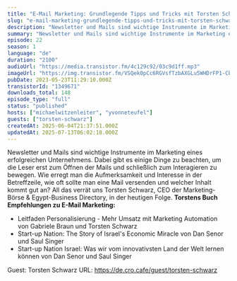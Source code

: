 ```yaml
---
title: "E-Mail Marketing: Grundlegende Tipps und Tricks mit Torsten Schwarz"
slug: "e-mail-marketing-grundlegende-tipps-und-tricks-mit-torsten-schwarz"
description: "Newsletter und Mails sind wichtige Instrumente im Marketing eines erfolgreichen Unternehmens. Dabei gibt es einige Dinge zu beachten, um die Leser erst zum Öffnen der Mails und schließlich zum Interagieren zu bewegen. Wie erregt man die Aufmerksamkeit und Interesse in der Betreffzeile, wie oft sollte man eine Mail versenden und welcher Inhalt kommt gut an? All das verrät uns Torsten Schwarz, CEO der Marketing-Börse & Egypt-Business Directory, in der heutigen Folge. **Torstens Buch Empfehlungen zu E-Mail Marketing:**\n\n- Leitfaden Personalisierung - Mehr Umsatz mit Marketing Automation von Gabriele Braun und Torsten Schwarz\n- Start-up Nation: The Story of Israel's Economic Miracle von Dan Senor und Saul Singer\n- Start-up Nation Israel: Was wir vom innovativsten Land der Welt lernen können von Dan Senor und Saul Singer\n\n Guest: Torsten Schwarz URL: https://de.cro.cafe/guest/torsten-schwarz"
summary: "Newsletter und Mails sind wichtige Instrumente im Marketing eines erfolgreichen Unternehmens. Dabei gibt es einige Dinge zu beachten, um die Leser erst zum Öffnen der Mails und schließlich zum Interagieren zu bewegen. Wie erregt man die Aufmerksamkeit und Interesse in der Betreffzeile, wie oft sollte man eine Mail versenden und welcher Inhalt kommt gut an? All das verrät uns Torsten Schwarz, CEO der Marketing-Börse & Egypt-Business Directory, in der heutigen Folge. Torstens Buch Empfehlungen zu E-Mail Marketing:Leitfaden Personalisierung - Mehr Umsatz mit Marketing Automation von Gabriele Braun und Torsten SchwarzStart-up Nation: The Story of Israel's Economic Miracle von Dan Senor und Saul SingerStart-up Nation Israel: Was wir vom innovativsten Land der Welt lernen können von Dan Senor und Saul Singer Guest: Torsten Schwarz URL: https://de.cro.cafe/guest/torsten-schwarz"
episode: 22
season: 1
language: "de"
duration: "2100"
audioUrl: "https://media.transistor.fm/4c129c92/03c9d1ff.mp3"
imageUrl: "https://img.transistor.fm/VSQek0pCc6RGVsfTzbAXGLu5WHDrFP1-Cb5Z9SVRtsk/rs:fill:3000:3000:1/q:60/aHR0cHM6Ly9pbWct/dXBsb2FkLXByb2R1/Y3Rpb24udHJhbnNp/c3Rvci5mbS9mNTFm/NmZjYzQ0MmQxMWJh/YzRkZjMyYmQ2OGQ0/MmNjNy5wbmc.webp"
pubDate: 2023-05-23T11:29:10.000Z
transistorId: "1349671"
downloads_total: 148
episode_type: "full"
status: "published"
hosts: ["michaelwitzenleiter", "yvonneteufel"]
guests: ["torsten-schwarz"]
createdAt: 2025-06-04T21:37:51.000Z
updatedAt: 2025-07-13T06:02:18.000Z
---
```


Newsletter und Mails sind wichtige Instrumente im Marketing eines erfolgreichen Unternehmens. Dabei gibt es einige Dinge zu beachten, um die Leser erst zum Öffnen der Mails und schließlich zum Interagieren zu bewegen. Wie erregt man die Aufmerksamkeit und Interesse in der Betreffzeile, wie oft sollte man eine Mail versenden und welcher Inhalt kommt gut an? All das verrät uns Torsten Schwarz, CEO der Marketing-Börse & Egypt-Business Directory, in der heutigen Folge. **Torstens Buch Empfehlungen zu E-Mail Marketing:**

- Leitfaden Personalisierung - Mehr Umsatz mit Marketing Automation von Gabriele Braun und Torsten Schwarz
- Start-up Nation: The Story of Israel's Economic Miracle von Dan Senor und Saul Singer
- Start-up Nation Israel: Was wir vom innovativsten Land der Welt lernen können von Dan Senor und Saul Singer

 Guest: Torsten Schwarz URL: https://de.cro.cafe/guest/torsten-schwarz
